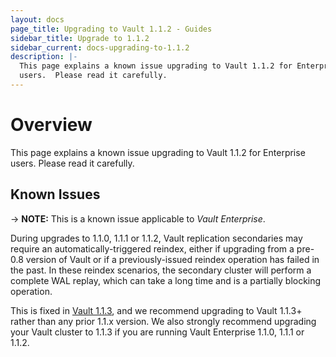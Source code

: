 ```yaml
---
layout: docs
page_title: Upgrading to Vault 1.1.2 - Guides
sidebar_title: Upgrade to 1.1.2
sidebar_current: docs-upgrading-to-1.1.2
description: |-
  This page explains a known issue upgrading to Vault 1.1.2 for Enterprise
  users.  Please read it carefully.
---
```


# Overview

This page explains a known issue upgrading to Vault 1.1.2 for Enterprise users.
Please read it carefully.

## Known Issues

-> **NOTE:** This is a known issue applicable to _Vault Enterprise_.

During upgrades to 1.1.0, 1.1.1 or 1.1.2, Vault replication secondaries may
require an automatically-triggered reindex, either if upgrading from a pre-0.8
version of Vault or if a previously-issued reindex operation has failed in the
past. In these reindex scenarios, the secondary cluster will perform a complete
WAL replay, which can take a long time and is a partially blocking operation.

This is fixed in [Vault
1.1.3](https://github.com/hashicorp/vault/blob/master/CHANGELOG.md#113-june-5th-2019),
and we recommend upgrading to Vault 1.1.3+ rather than any prior 1.1.x version.
We also strongly recommend upgrading your Vault cluster to 1.1.3 if you are
running Vault Enterprise 1.1.0, 1.1.1 or 1.1.2.
